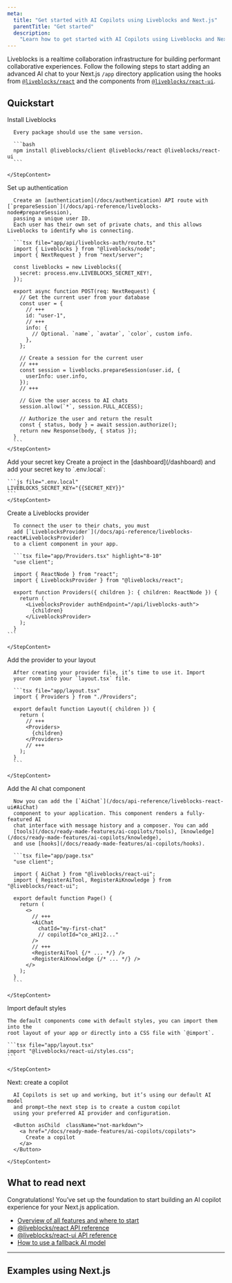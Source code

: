 ```yaml
---
meta:
  title: "Get started with AI Copilots using Liveblocks and Next.js"
  parentTitle: "Get started"
  description:
    "Learn how to get started with AI Copilots using Liveblocks and Next.js"
---
```


Liveblocks is a realtime collaboration infrastructure for building performant
collaborative experiences. Follow the following steps to start adding an
advanced AI chat to your Next.js `/app` directory application using the hooks
from [`@liveblocks/react`](/docs/api-reference/liveblocks-react) and the
components from
[`@liveblocks/react-ui`](/docs/api-reference/liveblocks-react-ui).

## Quickstart

<Steps>
  <Step>
    <StepTitle>Install Liveblocks</StepTitle>
    <StepContent>

      Every package should use the same version.

      ```bash
      npm install @liveblocks/client @liveblocks/react @liveblocks/react-ui
      ```

    </StepContent>

  </Step>
  <Step>
    <StepTitle>Set up authentication</StepTitle>
    <StepContent>

      Create an [authentication](/docs/authentication) API route with [`prepareSession`](/docs/api-reference/liveblocks-node#prepareSession),
      passing a unique user ID.
      Each user has their own set of private chats, and this allows Liveblocks to identify who is connecting.

      ```tsx file="app/api/liveblocks-auth/route.ts"
      import { Liveblocks } from "@liveblocks/node";
      import { NextRequest } from "next/server";

      const liveblocks = new Liveblocks({
        secret: process.env.LIVEBLOCKS_SECRET_KEY!,
      });

      export async function POST(req: NextRequest) {
        // Get the current user from your database
        const user = {
          // +++
          id: "user-1",
          // +++
          info: {
            // Optional. `name`, `avatar`, `color`, custom info.
          },
        };

        // Create a session for the current user
        // +++
        const session = liveblocks.prepareSession(user.id, {
          userInfo: user.info,
        });
        // +++

        // Give the user access to AI chats
        session.allow(`*`, session.FULL_ACCESS);

        // Authorize the user and return the result
        const { status, body } = await session.authorize();
        return new Response(body, { status });
      }
      ```
    </StepContent>

  </Step>

  <Step>
    <StepTitle>Add your secret key</StepTitle>
    <StepContent>
      Create a project in the [dashboard](/dashboard) and add your secret key to `.env.local`:

    ```js file=".env.local"
    LIVEBLOCKS_SECRET_KEY="{{SECRET_KEY}}"
    ```
    </StepContent>

  </Step>

  <Step>
    <StepTitle>Create a Liveblocks provider</StepTitle>
    <StepContent>

      To connect the user to their chats, you must
      add [`LiveblocksProvider`](/docs/api-reference/liveblocks-react#LiveblocksProvider)
      to a client component in your app.

      ```tsx file="app/Providers.tsx" highlight="8-10"
      "use client";

      import { ReactNode } from "react";
      import { LiveblocksProvider } from "@liveblocks/react";

      export function Providers({ children }: { children: ReactNode }) {
        return (
          <LiveblocksProvider authEndpoint="/api/liveblocks-auth">
            {children}
          </LiveblocksProvider>
        );
      }
    ```

    </StepContent>

  </Step>
  <Step>
    <StepTitle>Add the provider to your layout</StepTitle>
    <StepContent>

      After creating your provider file, it’s time to use it. Import
      your room into your `layout.tsx` file.

      ```tsx file="app/layout.tsx"
      import { Providers } from "./Providers";

      export default function Layout({ children }) {
        return (
          // +++
          <Providers>
            {children}
          </Providers>
          // +++
        );
      }
      ```

    </StepContent>

  </Step>
  <Step>
    <StepTitle>Add the AI chat component</StepTitle>
    <StepContent>

      Now you can add the [`AiChat`](/docs/api-reference/liveblocks-react-ui#AiChat)
      component to your application. This component renders a fully-featured AI
      chat interface with message history and a composer. You can add
      [tools](/docs/ready-made-features/ai-copilots/tools), [knowledge](/docs/ready-made-features/ai-copilots/knowledge),
      and use [hooks](/docs/reaady-made-features/ai-copilots/hooks).

      ```tsx file="app/page.tsx"
      "use client";

      import { AiChat } from "@liveblocks/react-ui";
      import { RegisterAiTool, RegisterAiKnowledge } from "@liveblocks/react-ui";

      export default function Page() {
        return (
          <>
            // +++
            <AiChat
              chatId="my-first-chat"
              // copilotId="co_aH1j2..."
            />
            // +++
            <RegisterAiTool {/* ... */} />
            <RegisterAiKnowledge {/* ... */} />
          </>
        );
      }
      ```

    </StepContent>

  </Step>
  <Step>
    <StepTitle>Import default styles</StepTitle>
    <StepContent>

    The default components come with default styles, you can import them into the
    root layout of your app or directly into a CSS file with `@import`.

    ```tsx file="app/layout.tsx"
    import "@liveblocks/react-ui/styles.css";
    ```

    </StepContent>

  </Step>
  <Step lastStep>
    <StepTitle>Next: create a copilot</StepTitle>
    <StepContent>

      AI Copilots is set up and working, but it’s using our default AI model
      and prompt—the next step is to create a custom copilot
      using your preferred AI provider and configuration.

      <Button asChild  className="not-markdown">
        <a href="/docs/ready-made-features/ai-copilots/copilots">
          Create a copilot
        </a>
      </Button>

    </StepContent>

  </Step>
</Steps>

## What to read next

Congratulations! You’ve set up the foundation to start building an AI copilot
experience for your Next.js application.

- [Overview of all features and where to start](/docs/ready-made-features/ai-copilots)
- [@liveblocks/react API reference](/docs/api-reference/liveblocks-react#AI-Copilots)
- [@liveblocks/react-ui API reference](/docs/api-reference/liveblocks-react-ui#AI-Copilots)
- [How to use a fallback AI model](/docs/guides/how-to-use-fallback-ai-models-in-ai-copilots)

---

## Examples using Next.js

<ListGrid columns={2}>
  <ExampleCard
    example={{
      title: "AI Chats",
      slug: "ai-chats/nextjs-ai-chats",
      image: "/images/examples/thumbnails/ai-chats.jpg",
    }}
    technologies={["nextjs", "react"]}
    openInNewWindow
  />
  <ExampleCard
    example={{
      title: "AI Reports Dashboard",
      slug: "ai-dashboard-reports/nextjs-ai-dashboard-reports",
      image: "/images/examples/thumbnails/ai-reports-dashboard.jpg",
    }}
    technologies={["nextjs", "react"]}
    openInNewWindow
  />
  <ExampleCard
    example={{
      title: "AI Support Chat",
      slug: "ai-support-chat/nextjs-ai-support-chat",
      image: "/images/examples/thumbnails/ai-support.jpg",
    }}
    technologies={["nextjs", "react"]}
    openInNewWindow
  />
  <ExampleCard
    example={{
      title: "AI App Builder",
      slug: "ai-app-builder/nextjs-ai-app-builder",
      image: "/images/examples/thumbnails/ai-app-builder.png",
    }}
    technologies={["nextjs"]}
    openInNewWindow
  />
</ListGrid>

